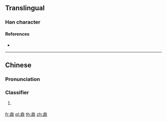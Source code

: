 ==Translingual==

===Han character===
{{Han char|rn=75|rad=木|as=11|sn=15|four=80921|canj=ORDMR|ids=⿱合柯}}

====References====
* {{Han ref|kx=0550.070|dkj=15437|hdz=21282.010|uh=6A16|ud=27158|bh=E5EF|bd=58863}}

----

==Chinese==
{{zh-forms}}

===Pronunciation===
{{zh-pron
|m=kē
|c=po1
|h=
|md=
|mn=
|w=
|mc=
|oc=
|cat=cls
}}

===Classifier===
{{zh-cls}}

# {{lb|zh|Cantonese}} {{n-g|Classifier for plants or trees.}}
#: {{zh-usex|兩 樖 樹|two trees|C}}

[[fr:樖]]
[[pl:樖]]
[[th:樖]]
[[zh:樖]]